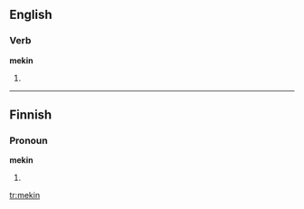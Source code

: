 ==English==

===Verb===
'''mekin'''

# {{nonstandard|eye dialect}}{{present participle of|make}}

----
==Finnish==

===Pronoun===
'''mekin'''

# {{fi-form of|type=pronoun|suffix=[[-kin]]|me|-}}

[[tr:mekin]]